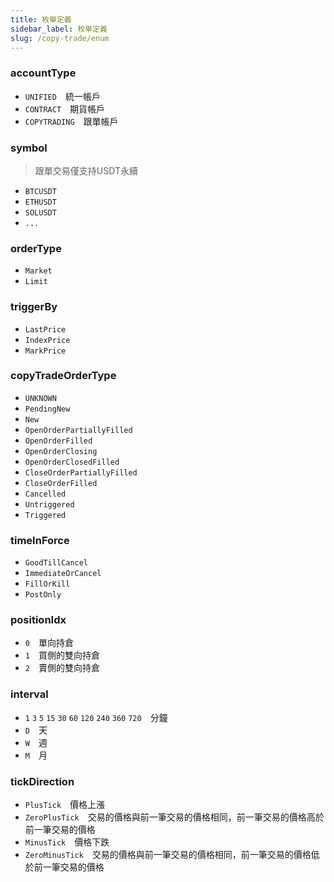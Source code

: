 ```yaml
---
title: 枚舉定義
sidebar_label: 枚舉定義
slug: /copy-trade/enum
---
```


### accountType
* `UNIFIED`&emsp;統一帳戶
* `CONTRACT`&emsp;期貨帳戶
* `COPYTRADING`&emsp;跟單帳戶

### symbol

> 跟單交易僅支持USDT永續

* `BTCUSDT`
* `ETHUSDT`
* `SOLUSDT`
* `...`

### orderType
* `Market`
* `Limit`

### triggerBy
* `LastPrice`
* `IndexPrice`
* `MarkPrice`

### copyTradeOrderType
* `UNKNOWN`
* `PendingNew`
* `New`
* `OpenOrderPartiallyFilled`
* `OpenOrderFilled`
* `OpenOrderClosing`
* `OpenOrderClosedFilled`
* `CloseOrderPartiallyFilled`
* `CloseOrderFilled`
* `Cancelled`
* `Untriggered`
* `Triggered`

### timeInForce
* `GoodTillCancel`
* `ImmediateOrCancel`
* `FillOrKill`
* `PostOnly`

### positionIdx
* `0`&emsp;單向持倉
* `1`&emsp;買側的雙向持倉
* `2`&emsp;賣側的雙向持倉

### interval
* `1` `3` `5` `15` `30` `60` `120` `240` `360` `720`&emsp;分鐘
* `D`&emsp;天
* `W`&emsp;週
* `M`&emsp;月

### tickDirection
* `PlusTick`&emsp;價格上漲
* `ZeroPlusTick`&emsp;交易的價格與前一筆交易的價格相同，前一筆交易的價格高於前一筆交易的價格
* `MinusTick`&emsp;價格下跌
* `ZeroMinusTick`&emsp;交易的價格與前一筆交易的價格相同，前一筆交易的價格低於前一筆交易的價格